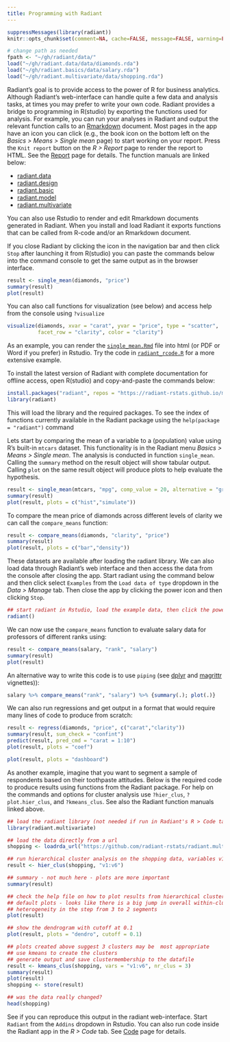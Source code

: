 ```yaml
---
title: Programming with Radiant
---
```


```r
suppressMessages(library(radiant))
knitr::opts_chunk$set(comment=NA, cache=FALSE, message=FALSE, warning=FALSE)

# change path as needed
fpath <- "~/gh/radiant/data/"
load("~/gh/radiant.data/data/diamonds.rda")
load("~/gh/radiant.basics/data/salary.rda")
load("~/gh/radiant.multivariate/data/shopping.rda")
```

Radiant's goal is to provide access to the power of R for business analytics. Although Radiant's web-interface can handle quite a few data and analysis tasks, at times you may prefer to write your own code. Radiant provides a bridge to programming in R(studio) by exporting the functions used for analysis. For example, you can run your analyses in Radiant and output the relevant function calls to an [Rmarkdown](http://rmarkdown.rstudio.com/) document. Most pages in the app have an icon you can click (e.g., the book icon on the bottom left on the _Basics > Means > Single mean_ page) to start working on your report. Press the `Knit report` button on the _R > Report_ page to render the report to HTML. See the <a href="/docs/data/report.html">Report</a> page for details. The function manuals are linked below:

* <a href="http://radiant-rstats.github.io/docs/radiant.data.pdf" target="_blank">radiant.data</a>
* <a href="http://radiant-rstats.github.io/docs/radiant.design.pdf" target="_blank">radiant.design</a>
* <a href="http://radiant-rstats.github.io/docs/radiant.basics.pdf" target="_blank">radiant.basic</a>
* <a href="http://radiant-rstats.github.io/docs/radiant.model.pdf" target="_blank">radiant.model</a>
* <a href="http://radiant-rstats.github.io/docs/radiant.multivariate.pdf" target="_blank">radiant.multivariate</a>

You can also use Rstudio to render and edit Rmarkdown documents generated in Radiant. When you install and load Radiant it exports functions that can be called from R-code and/or an Rmarkdown document.

If you close Radiant by clicking the <i title='Power off' class='fa fa-power-off'></i> icon in the navigation bar and then click `Stop` after launching it from R(studio) you can paste the commands below into the command console to get the same output as in the browser interface.

```r
result <- single_mean(diamonds, "price")
summary(result)
plot(result)
```

You can also call functions for visualization (see below) and access help from the console using `?visualize`

```r
visualize(diamonds, xvar = "carat", yvar = "price", type = "scatter",
          facet_row = "clarity", color = "clarity")
```

As an example, you can render the [`single_mean.Rmd`](https://radiant-rstats.github.io/docs/examples/single_mean.Rmd) file into html (or PDF or Word if you prefer) in Rstudio. Try the code in [`radiant_rcode.R`](https://radiant-rstats.github.io/docs/examples/radiant_rcode.R) for a more extensive example.

To install the latest version of Radiant with complete documentation for offline access, open R(studio) and copy-and-paste the commands below:

```r
install.packages("radiant", repos = "https://radiant-rstats.github.io/minicran/")
library(radiant)
```

This will load the library and the required packages. To see the index of functions currently available in the Radiant package using the `help(package = "radiant")` command

Lets start by comparing the mean of a variable to a (population) value using R's built-in `mtcars` dataset. This functionality is in the Radiant menu _Basics > Means > Single mean_. The analysis is conducted in function `single_mean`. Calling the `summary` method on the result object will show tabular output. Calling `plot` on the same result object will produce plots to help evaluate the hypothesis.

```r
result <- single_mean(mtcars, "mpg", comp_value = 20, alternative = "greater")
summary(result)
plot(result, plots = c("hist","simulate"))
```

To compare the mean price of diamonds across different levels of clarity we can call the `compare_means` function:

```r
result <- compare_means(diamonds, "clarity", "price")
summary(result)
plot(result, plots = c("bar","density"))
```

These datasets are available after loading the radiant library. We can also load data through Radiant's web interface and then access the data from the console after closing the app. Start radiant using the command below and then click select `Examples` from the `Load data of type` dropdown in the _Data > Manage_ tab. Then close the app by clicking the power icon and then clicking `Stop`.

```r
## start radiant in Rstudio, load the example data, then click the power icon and Stop
radiant()
```

We can now use the `compare_means` function to evaluate salary data for professors of different ranks using:

```r
result <- compare_means(salary, "rank", "salary")
summary(result)
plot(result)
```

An alternative way to write this code is to use `piping` (see [dplyr](https://cran.r-project.org/web/packages/dplyr/vignettes/introduction.html) and [magrittr](https://cran.r-project.org/web/packages/magrittr/vignettes/magrittr.html) vignettes)):

```r
salary %>% compare_means("rank", "salary") %>% {summary(.); plot(.)}
```

We can also run regressions and get output in a format that would require many lines of code to produce from scratch:

```r
result <- regress(diamonds, "price", c("carat","clarity"))
summary(result, sum_check = "confint")
predict(result, pred_cmd = "carat = 1:10")
plot(result, plots = "coef")
```
```r
plot(result, plots = "dashboard")
```

As another example, imagine that you want to segment a sample of respondents based on their toothpaste attitudes. Below is the required code to produce results using functions from the Radiant package. For help on the commands and options for cluster analysis use `?hier_clus`, `?plot.hier_clus`, and `?kmeans_clus`. See also the Radiant function manuals linked above.

```r
## load the radiant library (not needed if run in Radiant's R > Code tab)
library(radiant.multivariate)

## load the data directly from a url
shopping <- loadrda_url("https://github.com/radiant-rstats/radiant.multivariate/blob/master/data/shopping.rda?raw=true")

## run hierarchical cluster analysis on the shopping data, variables v1 through v6
result <- hier_clus(shopping, "v1:v6")

## summary - not much here - plots are more important
summary(result)

## check the help file on how to plot results from hierarchical cluster analysis
## default plots - looks like there is a big jump in overall within-cluster
## heterogeneity in the step from 3 to 2 segments
plot(result)
```

```r
## show the dendrogram with cutoff at 0.1
plot(result, plots = "dendro", cutoff = 0.1)
```

```r
## plots created above suggest 3 clusters may be  most appropriate
## use kmeans to create the clusters
## generate output and save clustermembership to the datafile
result <- kmeans_clus(shopping, vars = "v1:v6", nr_clus = 3)
summary(result)
plot(result)
shopping <- store(result)

## was the data really changed?
head(shopping)
```

See if you can reproduce this output in the radiant web-interface. Start `Radiant` from the `Addins` dropdown in Rstudio. You can also run code inside the Radiant app in the _R > Code_ tab. See <a href="/docs/data/code.html" target="_blank">Code</a> page for details.

